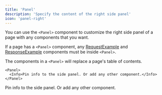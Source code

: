 ```yaml
---
title: 'Panel'
description: 'Specify the content of the right side panel'
icon: 'panel-right'
---
```


You can use the `<Panel>` component to customize the right side panel of a page with any components that you want.

If a page has a `<Panel>` component, any [RequestExample](/components/examples#request-example) and [ResponseExample](/components/examples#response-example) components must be inside `<Panel>`.

The components in a `<Panel>` will replace a page's table of contents.

````mdx
<Panel>
  <Info>Pin info to the side panel. Or add any other component.</Info>
</Panel>
````

<Panel>
  <Info>Pin info to the side panel. Or add any other component.</Info>
</Panel>
